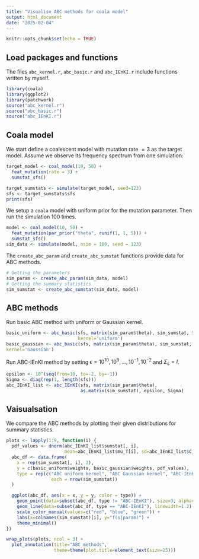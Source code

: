 ```yaml
---
title: "Visualise ABC methods for coala model"
output: html_document
date: "2025-02-04"
---
```


```r
knitr::opts_chunk$set(echo = TRUE)
```

## Load packages and functions

The files `abc_kernel.r`, `abc_basic.r` and `abc_IEnKI.r` include functions written by myself.

```r
library(coala)
library(ggplot2)
library(patchwork)
source("abc_kernel.r")
source("abc_basic.r")
source("abc_IEnKI.r")
```

## Coala model

We start define a coalescent model with mutation rate $= 3$ as the target model. Assume we observe its frequency spectrum from one simulation:

```r
target_model <- coal_model(10, 50) +
  feat_mutation(rate = 3) +
  sumstat_sfs()

target_sumstats <- simulate(target_model, seed=123)
sfs <- target_sumstats$sfs
print(sfs)
```

We setup a `coala` model with uniform prior for the mutation parameter. Then run the simulation 100 times.

```r
model <- coal_model(10, 50) +
  feat_mutation(par_prior("theta", runif(1, 1, 5))) +
  sumstat_sfs()
sim_data <- simulate(model, nsim = 100, seed = 123)
```

The `create_abc_param` and `create_abc_sumstat` functions provide data for ABC methods.

```r
# Getting the parameters
sim_param <- create_abc_param(sim_data, model)
# Getting the summary statistics
sim_sumstat <- create_abc_sumstat(sim_data, model)
```

## ABC methods

Run basic ABC method with uniform or Gaussian kernel.

```r
basic_uniform <- abc_basic(sfs, matrix(sim_param$theta), sim_sumstat, 50,
                           kernel='uniform')
basic_gaussian <- abc_basic(sfs, matrix(sim_param$theta), sim_sumstat, 50,
kernel='Gaussian')
```

Run ABC-IEnKI method by setting $\epsilon = {10^{10}, 10^{9}, \dots, 10^{-1}, 10^{-2}}$ and $\Sigma_s = I$.

```r
epsilon <- 10^(seq(from=10, to=-2, by=-1))
Sigma <- diag(rep(1, length(sfs)))
abc_IEnKI_list <- abc_IEnKI(sfs, matrix(sim_param$theta),
                            as.matrix(sim_sumstat), epsilon, Sigma)
```

## Vaisualsation

We compare the ABC methods by plotting their given distributions for summary statistics.

```r
plots <- lapply(1:9, function(i) {
  pdf_values <- dnorm(abc_IEnKI_list$sumstat[, i],
                      mean=abc_IEnKI_list$mu_T[i], sd=abc_IEnKI_list$C_T[i, i])
  abc_df <- data.frame(
    x = rep(sim_sumstat[, i], 3),
    y = c(basic_uniform$weights, basic_gaussian$weights, pdf_values),
    type = rep(c("ABC uniform kernel", "ABC Gaussian kernel", "ABC-IEnKI"),
                 each = nrow(sim_sumstat))
  )

  ggplot(abc_df, aes(x = x, y = y, color = type)) +
    geom_point(data=subset(abc_df, type != "ABC-IEnKI"), size=3, alpha=0.5) +
    geom_line(data=subset(abc_df, type == "ABC-IEnKI"), linewidth=1.2) +
    scale_color_manual(values=c("red", "blue", "green")) +
    labs(x=colnames(sim_sumstat)[i], y="f(s|param)") +
    theme_minimal()
})

wrap_plots(plots, ncol = 3) +
  plot_annotation(title="ABC methods",
                  theme=theme(plot.title=element_text(size=25)))
```
